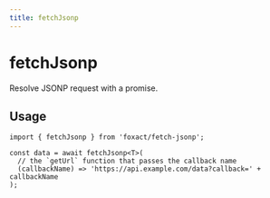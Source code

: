 ```yaml
---
title: fetchJsonp
---
```


# fetchJsonp


<ExportMetaInfo />

Resolve JSONP request with a promise.

## Usage

```tsx copy
import { fetchJsonp } from 'foxact/fetch-jsonp';

const data = await fetchJsonp<T>(
  // the `getUrl` function that passes the callback name
  (callbackName) => 'https://api.example.com/data?callback=' + callbackName
);
```
